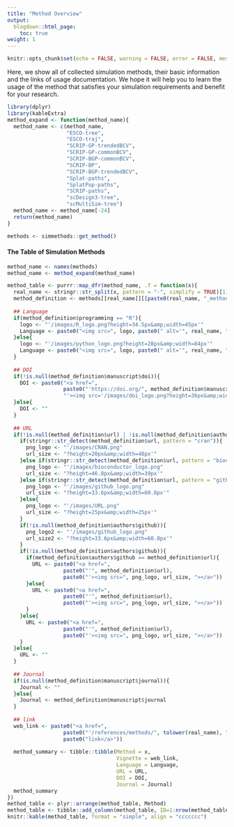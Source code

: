 ```yaml
---
title: "Method Overview"
output:
  blogdown::html_page:
    toc: true
weight: 1
---
```


```r
knitr::opts_chunk$set(echo = FALSE, warning = FALSE, error = FALSE, message = FALSE)
```


Here, we show all of collected simulation methods, their basic information and the links of usage documentation. We hope it will help you to learn the usage of the method that satisfies your simulation requirements and benefit for your research.


```r
library(dplyr)
library(kableExtra)
method_expand <- function(method_name){
  method_name <- c(method_name,
                   "ESCO-tree",
                   "ESCO-traj",
                   "SCRIP-GP-trendedBCV",
                   "SCRIP-GP-commonBCV",
                   "SCRIP-BGP-commonBCV",
                   "SCRIP-BP",
                   "SCRIP-BGP-trendedBCV",
                   "Splat-paths",
                   "SplatPop-paths",
                   "SCRIP-paths",
                   "scDesign3-tree",
                   "scMultiSim-tree")
  method_name <- method_name[-24]
  return(method_name)
}
```


```r
methods <- simmethods::get_method()
```

#### The Table of Simulation Methods

```r
method_name <- names(methods)
method_name <- method_expand(method_name)

method_table <- purrr::map_dfr(method_name, .f = function(x){
  real_name <- stringr::str_split(x, pattern = "-", simplify = TRUE)[1]
  method_definition <- methods[[real_name]][[paste0(real_name, "_method")]]
  
  ## Language
  if(method_definition$programming == "R"){
    logo <- "'/images/R_logo.png?height=34.5px&amp;width=45px'"
    Language <- paste0("<img src=", logo, paste0(" alt='", real_name, "'"), ">")
  }else{
    logo <- "'/images/python_logo.png?height=28px&amp;width=84px'"
    Language <- paste0("<img src=", logo, paste0(" alt='", real_name, "'"), ">")
  }
  
  ## DOI
  if(!is.null(method_definition$manuscript$doi)){
    DOI <- paste0("<a href=",
                  paste0("'https://doi.org/", method_definition$manuscript$doi),
                  "'><img src='/images/doi_logo.png?height=36px&amp;width=36px'></a>")
  }else{
    DOI <- ""
  }
  
  ## URL
  if(!is.null(method_definition$url) | !is.null(method_definition$authors$github)){
    if(stringr::str_detect(method_definition$url, pattern = "cran")){
      png_logo <- "'/images/CRAN.png"
      url_size <- "?height=20px&amp;width=48px'"
    }else if(stringr::str_detect(method_definition$url, pattern = "bioconductor")){
      png_logo <- "'/images/bioconductor_logo.png"
      url_size <- "?height=46.8px&amp;width=39px'"
    }else if(stringr::str_detect(method_definition$url, pattern = "github")){
      png_logo <- "'/images/github_logo.png"
      url_size <- "?height=33.6px&amp;width=60.8px'"
    }else{
      png_logo <- "'/images/URL.png"
      url_size <- "?height=25px&amp;width=25px'"
    }
    if(!is.null(method_definition$authors$github)){
      png_logo2 <- "'/images/github_logo.png"
      url_size2 <- "?height=33.6px&amp;width=60.8px'"
    }
    if(!is.null(method_definition$authors$github)){
      if(method_definition$authors$github == method_definition$url){
        URL <- paste0("<a href=",
                  paste0("'", method_definition$url),
                  paste0("'><img src=", png_logo, url_size, "></a>"))
      }else{
        URL <- paste0("<a href=",
                  paste0("'", method_definition$url),
                  paste0("'><img src=", png_logo, url_size, "></a>"))
      }
    }else{
      URL <- paste0("<a href=",
                  paste0("'", method_definition$url),
                  paste0("'><img src=", png_logo, url_size, "></a>"))
    }
  }else{
    URL <- ""
  }
  
  ## Journal
  if(is.null(method_definition$manuscript$journal)){
    Journal <- ""
  }else{
    Journal <- method_definition$manuscript$journal
  }
  
  ## link
  web_link <- paste0("<a href=",
                  paste0("'/references/methods/", tolower(real_name), "'>"),
                  paste0("link</a>"))
  
  method_summary <- tibble::tibble(Method = x,
                                   Vignette = web_link,
                                   Language = Language,
                                   URL = URL,
                                   DOI = DOI,
                                   Journal = Journal)
  method_summary
})
method_table <- plyr::arrange(method_table, Method)
method_table <- tibble::add_column(method_table, ID=1:nrow(method_table), .before = "Method")
knitr::kable(method_table, format = "simple", align = "ccccccc")
```

